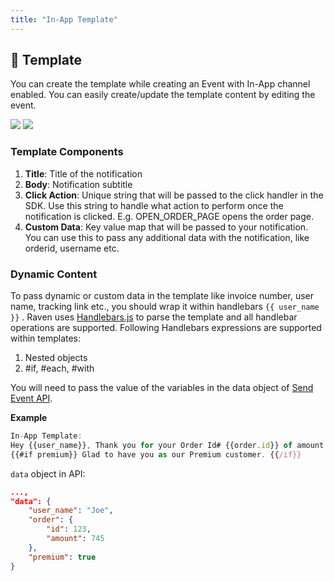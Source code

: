 ```yaml
---
title: "In-App Template"
---
```


## 📜 Template

You can create the template while creating an Event with In-App channel enabled.
You can easily create/update the template content by editing the event.

<div className="flex flex-row w-full items-center justify-center space-x-4 h-64">
  <img className="h-auto w-[256px]" src="/images/notification-ui.png"></img>
  <img className="h-auto w-[256px]" src="/images/template.png"></img>
</div>

### Template Components

1. **Title**: Title of the notification
2. **Body**: Notification subtitle
3. **Click Action**: Unique string that will be passed to the click handler in
   the SDK. Use this string to handle what action to perform once the
   notification is clicked. E.g. OPEN_ORDER_PAGE opens the order page.
4. **Custom Data**: Key value map that will be passed to your notification. You
   can use this to pass any additional data with the notification, like orderid,
   username etc.

### Dynamic Content

To pass dynamic or custom data in the template like invoice number, user name,
tracking link etc., you should wrap it within handlebars `{{ user_name }}` . Raven
uses [Handlebars.js](https://handlebarsjs.com/guide/#what-is-handlebars) to
parse the template and all handlebar operations are supported. Following
Handlebars expressions are supported within templates:

1. Nested objects
2. #if, #each, #with

You will need to pass the value of the variables in the data object of
[Send Event API](/api-reference/send-event).

**Example**

```javascript
In-App Template:
Hey {{user_name}}, Thank you for your Order Id# {{order.id}} of amount {{order.amount}}.
{{#if premium}} Glad to have you as our Premium customer. {{/if}}
```

`data` object in API:

```json
...,
"data": {
    "user_name": "Joe",
    "order": {
        "id": 123,
        "amount": 745
    },
    "premium": true
}
```

